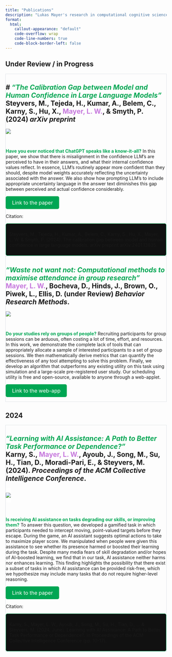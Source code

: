 ```yaml
---
title: "Publications"
description: "Lukas Mayer's research in computational cognitive science, Human-AI collaboration. Related topics include causal reasoning, inversion problems, AI alignment, data-science, software development"
format: 
  html:
    callout-appearance: "default"
    code-overflow: wrap
    code-line-numbers: true
    code-block-border-left: false
---
```


<style>
.description {
    display: none;
}

.callout-title-container {
    font-size: 1.2rem;
}

.callout-title-container strong em {
    font-size: 1.5rem;
}


/* Title block background */
.callout-header {
    background-color: #222222 !important;  /* Light gray */
}

/* Main text area background */
.callout-body-container {
    background-color: #111111;  /* dark gray */
}

/* Optional: if you want to style the entire callout container */
.callout {
    border: 1px solid #dee2e6;  /* Light border */
}

.citation-box {
  padding: 10px;
  border: 1px solid #00a653;
  border-radius: 5px;
  background-color: #111111;
  cursor: pointer;
  margin-top: 10px;
}
.citation-box:hover {
  background-color: #222222;
}
</style>

<script>
  window.addEventListener("load", function() {
    var content = document.querySelector(".quarto-content");
    if (content) {
      content.classList.remove("hidden");  // Remove the hidden class to allow transition
      content.classList.add("fade-in");    // Add the fade-in class for the transition effect
    }
  });

  function copyCitation(element) {
  const citationText = element.innerText;
  navigator.clipboard.writeText(citationText).then(function() {
    alert("Citation copied to clipboard!");
  }, function(err) {
    console.error("Could not copy text: ", err);
  });
  }
</script>

:::{.column-body-outset}

::: {.animate__animated .animate__fadeIn}


## Under Review / in Progress 
::: {.callout collapse="true"}

# ***<span style="color: #00a653;">"The Calibration Gap between Model and Human Confidence in Large Language Models"</span>*** <br> Steyvers, M., Tejeda, H., Kumar, A., Belem, C., Karny, S., Hu, X., <span style="color: #c678dd;">Mayer, L. W.</span>, & Smyth, P. (2024) *arXiv preprint*
---

:::{.text-center}
![](assets/confidence.png)
:::

\

**<span style="color: #00a653;">Have you ever noticed that ChatGPT speaks like a know-it-all?</span>** In this paper, we show that there is misalignment in the confidence LLM's are perceived to have in their answers, and what their internal confidence values reflect. In essence, LLM's routinely appear more confident than they should, despite model weights accurately reflecting the uncertainty associated with the answer. We also show how prompting LLM's to include appropriate uncertainty language in the answer text diminishes this gap between perceived and actual confidence considerably.

::: {.text-center}
<a href="https://arxiv.org/pdf/2401.13835" class="button" style="display: inline-block; padding: 10px 20px; font-size: 16px; color: white; background-color: #00a653; text-align: center; text-decoration: none; border-radius: 5px;">Link to the paper</a>

:::

Citation:


<div class="citation-box" onclick="copyCitation(this)">
  <p>Steyvers, M., Tejeda, H., Kumar, A., Belem, C., Karny, S., Hu, X., Mayer, L. W. & Smyth, P. (2024). The calibration gap between model and human confidence in large language models. arXiv preprint arXiv:2401.13835.</p>
</div>


:::


::: {.callout collapse="true"}
# ***<span style="color: #00a653;">"Waste not want not: Computational methods to maximise attendance in group research"</span>*** <br> <span style="color: #c678dd;">Mayer, L. W.</span>, Bocheva, D., Hinds, J., Brown, O., Piwek, L., Ellis, D. (under Review) *Behavior Research Methods*. 


:::{.text-center}
![](assets/sets.png)
:::

\

**<span style="color: #00a653;">Do your studies rely on groups of people?</span>** Recruiting participants for group sessions can be arduous, often costing a lot of time, effort, and resources. In this work, we demonstrate the complete lack of tools that can appropriately allocate a sample of interested participants to a set of group sessions. We then mathematically derive metrics that can quantify the effectiveness of any tool attempting to solve this problem. Finally, we develop an algorithm that outperforms any existing utility on this task using simulation and a large-scale pre-registered user study. Our scheduling utility is free and open-source, available to anyone through a web-applet. 


::: {.text-center}
<a href="https://lukmayer.github.io/appointment_sets" class="button" style="display: inline-block; padding: 10px 20px; font-size: 16px; color: white; background-color: #00a653; text-align: center; text-decoration: none; border-radius: 5px;">Link to the web-app</a>

:::

:::

## 2024


::: {.callout collapse="true"}

# ***<span style="color: #00a653;">"Learning with AI Assistance: A Path to Better Task Performance or Dependence?"</span>*** <br> Karny, S., <span style="color: #c678dd;">Mayer, L. W.</span>, Ayoub, J., Song, M., Su, H., Tian, D., Moradi-Pari, E., & Steyvers, M. (2024). *Proceedings of the ACM Collective Intelligence Conference*. 


:::{.text-center}
<div style="background-color: white; display: inline-block;">
  ![](assets/assistance.png)
</div>
:::

\

**<span style="color: #00a653;">Is receiving AI assistance on tasks degrading our skills, or improving them?</span>** To answer this question, we developed a gamified task in which participants needed to intercept moving, point-valued targets before they escape. During the game, an AI assistant suggests optimal actions to take to maximize player score. We manipulated when people were given this assistance to see whether its presence harmed or boosted their learning during the task. Despite many media fears of skill degradation and/or hopes of AI-boosted learning, we find that in our task, AI assistance neither harms nor enhances learning. This finding highlights the possibility that there exist a subset of tasks in which AI assistance can be provided risk-free, which we hypothesize may include many tasks that do not require higher-level reasoning. 




::: {.text-center}
<a href="https://dl.acm.org/doi/pdf/10.1145/3643562.3672610" class="button" style="display: inline-block; padding: 10px 20px; font-size: 16px; color: white; background-color: #00a653; text-align: center; text-decoration: none; border-radius: 5px;">Link to the paper</a>

:::

Citation:

<div class="citation-box" onclick="copyCitation(this)">
  <p>Karny, S., Mayer, L. W., Ayoub, J., Song, M., Su, H., Tian, D., ... & Steyvers, M. (2024, June). Learning with AI Assistance: A Path to Better Task Performance or Dependence?. In Proceedings of the ACM Collective Intelligence Conference (pp. 10-17).</p>
</div>

:::



:::
:::
